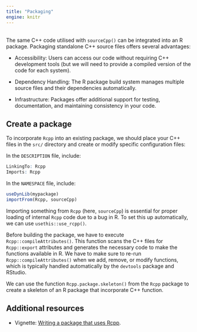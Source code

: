 ```yaml
---
title: "Packaging"
engine: knitr
---
```


<br>
The same C++ code utilised with `sourceCpp()` can be integrated into an R package. Packaging standalone C++ source files offers several advantages:

* Accessibility: Users can access our code without requiring C++ development tools (but we will need to provide a compiled version of the code for each system).

* Dependency Handling: The R package build system manages multiple source files and their dependencies automatically.

* Infrastructure: Packages offer additional support for testing, documentation, and maintaining consistency in your code.

## Create a package

To incorporate `Rcpp` into an existing package, we should place your C++ files in the `src/` directory and create or modify specific configuration files:

In the `DESCRIPTION` file, include:
```r
LinkingTo: Rcpp
Imports: Rcpp
```

In the `NAMESPACE` file, include:
```r
useDynLib(mypackage)
importFrom(Rcpp, sourceCpp)
```

Importing something from `Rcpp` (here, `sourceCpp`) is essential for proper loading of internal `Rcpp` code due to a bug in R. To set this up automatically, we can use `usethis::use_rcpp()`.

Before building the package, we have to execute `Rcpp::compileAttributes()`. This function scans the C++ files for `Rcpp::export` attributes and generates the necessary code to make the functions available in R. We have to make sure to re-run `Rcpp::compileAttributes()` when we add, remove, or modify functions, which is typically handled automatically by the `devtools` package and RStudio.

::: {.callout-note appearance="simple"}

We can use the function `Rcpp.package.skeleton()` from the `Rcpp` package to create a skeleton of an R package that incorporate C++ function.

:::


## Additional resources

* Vignette: [Writing a package that uses Rcpp](https://cran.rstudio.com/web/packages/Rcpp/vignettes/Rcpp-package.pdf).